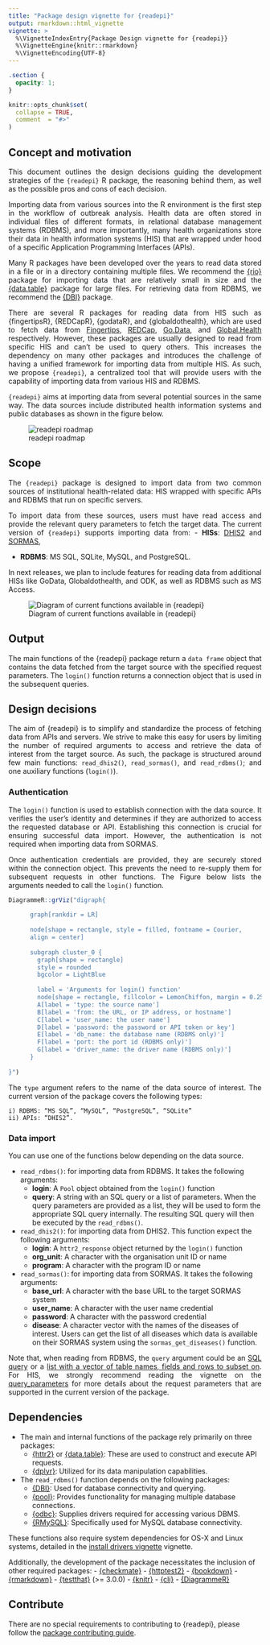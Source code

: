 ```yaml
---
title: "Package design vignette for {readepi}"
output: rmarkdown::html_vignette
vignette: >
  %\VignetteIndexEntry{Package Design vignette for {readepi}}
  %\VignetteEngine{knitr::rmarkdown}
  %\VignetteEncoding{UTF-8}
---
```


```css
.section {
  opacity: 1;
}
```

```r
knitr::opts_chunk$set(
  collapse = TRUE,
  comment  = "#>"
)
```

## Concept and motivation

::: {style="text-align: justify;"}

This document outlines the design decisions guiding the development strategies 
of the `{readepi}` R package, the reasoning behind them, as well as the 
possible pros and cons of each decision.

Importing data from various sources into the R environment is the first step 
in the workflow of outbreak analysis. Health data are often stored in 
individual files of different formats, in relational database management 
systems (RDBMS), and more importantly, many health organizations store their 
data in health information systems (HIS) that are wrapped under hood of a specific 
Application Programming Interfaces (APIs).

Many R packages have been developed over the years to read data stored in a 
file or in a directory containing multiple files. We recommend the 
[{rio}](http://gesistsa.github.io/rio/) package for importing data 
that are relatively small in size and the 
[{data.table}](https://cran.r-project.org/web/packages/data.table/vignettes/) 
package for large files. For retrieving data from RDBMS, we recommend the 
[{DBI}](https://dbi.r-dbi.org/) package.

There are several R packages for reading data from HIS such as {fingertipsR}, 
{REDCapR}, {godataR}, and {globaldothealth}, which are used to fetch data from 
[Fingertips](https://fingertips.phe.org.uk/), 
[REDCap](https://projectredcap.org/software/), 
[Go.Data](https://www.who.int/tools/godata), and 
[Global.Health](https://global.health/) respectively. However, these packages 
are usually designed to read from specific HIS and can't be used to query 
others. This increases the dependency on many other packages and introduces 
the challenge of having a unified framework for importing data from multiple 
HIS. As such, we propose `{readepi}`, a centralized tool that will provide 
users with the capability of importing data from various HIS and RDBMS.

`{readepi}` aims at importing data from several potential sources in the same
way. The data sources include distributed health information systems and public
databases as shown in the figure below.
:::

![readepi roadmap](../man/figures/roadmap_readepi.drawio.svg)

## Scope

::: {style="text-align: justify;"}

The `{readepi}` package is designed to import data from two common sources of 
institutional health-related data: HIS wrapped with specific APIs and 
RDBMS that run on specific servers.

To import data from these sources, users must have read access and
provide the relevant query parameters to fetch the target data.
The current version of `{readepi}` supports importing data from:
  - **HISs**: [DHIS2](https://dhis2.org/) and [SORMAS](https://sormas.org/),

  - **RDBMS**: MS SQL, SQLite, MySQL, and PostgreSQL.

In next releases, we plan to include features for reading data from additional 
HISs like GoData, Globaldothealth, and ODK, as well as RDBMS such as MS Access.

:::

![Diagram of current functions available in {readepi}](../man/figures/readepi_design_diagram_v-0.1.0.drawio.svg)


## Output

::: {style="text-align: justify;"}
The main functions of the {readepi} package return a `data frame` object that
contains the data fetched from the target source with the specified request parameters.
The `login()` function returns a connection object that is used in the subsequent queries.
:::

## Design decisions

::: {style="text-align: justify;"}
The aim of {readepi} is to simplify and standardize the process of fetching data from APIs and servers. We strive to make this easy for users by limiting the number of required arguments to access and retrieve the data of interest from 
the target source. As such, the package is structured around few main functions: `read_dhis2()`, `read_sormas()`, and `read_rdbms()`; and one auxiliary functions (`login()`).

### Authentication

The `login()` function is used to establish connection with the data source. It verifies the user's identity and determines if they are authorized to access the requested database or API. Establishing this connection is crucial for ensuring successful data import. However, the authentication is not required
when importing data from SORMAS.

Once authentication credentials are provided, they are securely stored within 
the connection object. This prevents the need to re-supply them for subsequent 
requests in other functions. The Figure below lists the arguments needed to 
call the `login()` function.
:::

```r
DiagrammeR::grViz("digraph{
 
      graph[rankdir = LR]
  
      node[shape = rectangle, style = filled, fontname = Courier,
      align = center]
  
      subgraph cluster_0 {
        graph[shape = rectangle]
        style = rounded
        bgcolor = LightBlue
    
        label = 'Arguments for login() function'
        node[shape = rectangle, fillcolor = LemonChiffon, margin = 0.25]
        A[label = 'type: the source name']
        B[label = 'from: the URL, or IP address, or hostname']
        C[label = 'user_name: the user name']
        D[label = 'password: the password or API token or key']
        E[label = 'db_name: the database name (RDBMS only)']
        F[label = 'port: the port id (RDBMS only)']
        G[label = 'driver_name: the driver name (RDBMS only)']
      }
      
}")
```

::: {style="text-align: justify;"}
The `type` argument refers to the name of the data source of interest. The 
current version of the package covers the following types:

    i) RDBMS: “MS SQL”, “MySQL”, “PostgreSQL”, “SQLite”
    ii) APIs: “DHIS2”.
:::

### Data import

You can use one of the functions below depending on the data source.

* `read_rdbms()`: for importing data from RDBMS. It takes the following arguments:
  * **login**: A `Pool` object obtained from the `login()` function
  * **query**: A string with an SQL query or a list of parameters. When the
  query parameters are provided as a list, they will be used to form the
  appropriate SQL query internally. The resulting SQL query will then be
  executed by the `read_rdbms()`.
* `read_dhis2()`: for importing data from DHIS2. This function expect the following arguments:
  * **login**: A `httr2_response` object returned by the `login()` function
  * **org_unit**: A character with the organisation unit ID or name
  * **program**: A character with the program ID or name
* `read_sormas()`: for importing data from SORMAS. It takes the following arguments:
  * **base_url**: A character with the base URL to the target SORMAS system
  * **user_name**: A character with the user name credential
  * **password**: A character with the password credential
  * **disease**: A character vector with the names of the diseases of interest.
  Users can get the list of all diseases which data is available on their SORMAS
  system using the `sormas_get_diseases()` function.

::: {style="text-align: justify;"}
Note that, when reading from RDBMS, the `query` argument could be an [SQL query]{.underline} or a [list with a vector of table names, fields and rows to subset on]{.underline}.
For HIS, we strongly recommend reading the vignette on the [query_parameters](./query_parameters.Rmd) for more details about the request
parameters that are supported in the current version of the package.
:::


## Dependencies

* The main and internal functions of the package rely primarily on three packages:
  - [{httr2}](https://CRAN.R-project.org/package=httr2) or [{data.table}](https://CRAN.R-project.org/package=data.table): These are used to construct and execute API requests.
  - [{dplyr}](https://CRAN.R-project.org/package=dplyr): Utilized for its data manipulation capabilities.

* The `read_rdbms()` function depends on the following packages:
  - [{DBI}](https://CRAN.R-project.org/package=DBI): Used for database connectivity and querying.
  - [{pool}](https://CRAN.R-project.org/package=pool): Provides functionality for managing multiple database connections.
  - [{odbc}](https://CRAN.R-project.org/package=odbc): Supplies drivers required for accessing various DBMS.
  - [{RMySQL}](https://CRAN.R-project.org/package=RMySQL): Specifically used for MySQL database connectivity.

These functions also require system dependencies for OS-X and Linux systems, detailed in the [install drivers vignette](./install_drivers.Rmd) vignette.

Additionally, the development of the package necessitates the inclusion of other required packages:
- [{checkmate}](https://CRAN.R-project.org/package=checkmate)
- [{httptest2}](https://CRAN.R-project.org/package=httptest2)
- [{bookdown}](https://CRAN.R-project.org/package=bookdown)
- [{rmarkdown}](https://CRAN.R-project.org/package=rmarkdown)
- [{testthat}](https://CRAN.R-project.org/package=testthat) (>= 3.0.0)
- [{knitr}](https://CRAN.R-project.org/package=knitr)
- [{cli}](https://CRAN.R-project.org/package=cli)
- [{DiagrammeR}](https://CRAN.R-project.org/package=DiagrammeR)

## Contribute

There are no special requirements to contributing to {readepi}, please follow the [package contributing guide](https://github.com/epiverse-trace/.github/blob/main/CONTRIBUTING.md).

